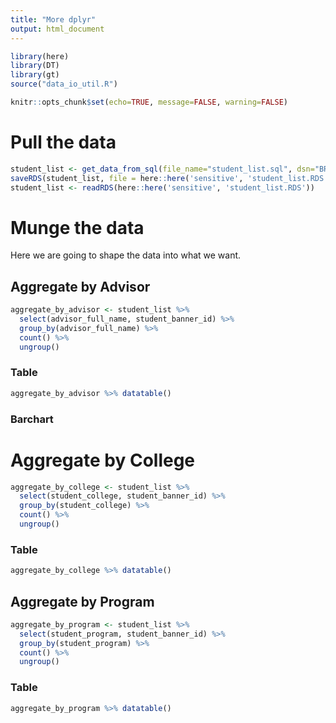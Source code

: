 ```yaml
---
title: "More dplyr"
output: html_document
---
```


```r
library(here)
library(DT)
library(gt)
source("data_io_util.R")

knitr::opts_chunk$set(echo=TRUE, message=FALSE, warning=FALSE)
```

# Pull the data
```r
student_list <- get_data_from_sql(file_name="student_list.sql", dsn="BRPT")
saveRDS(student_list, file = here::here('sensitive', 'student_list.RDS'))
student_list <- readRDS(here::here('sensitive', 'student_list.RDS'))
```

# Munge the data

Here we are going to shape the data into what we want.

## Aggregate by Advisor

```r
aggregate_by_advisor <- student_list %>% 
  select(advisor_full_name, student_banner_id) %>% 
  group_by(advisor_full_name) %>% 
  count() %>% 
  ungroup()
```


### Table


```r
aggregate_by_advisor %>% datatable()
```


### Barchart


# Aggregate by College
```r
aggregate_by_college <- student_list %>% 
  select(student_college, student_banner_id) %>% 
  group_by(student_college) %>% 
  count() %>% 
  ungroup()
```

### Table


```r
aggregate_by_college %>% datatable()
```

## Aggregate by Program


```r
aggregate_by_program <- student_list %>% 
  select(student_program, student_banner_id) %>% 
  group_by(student_program) %>% 
  count() %>% 
  ungroup()
```


### Table


```r
aggregate_by_program %>% datatable()
```

